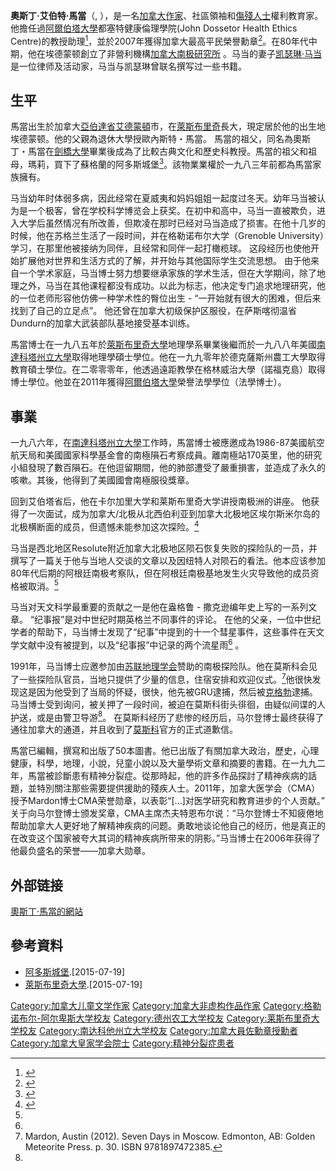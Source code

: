 {{multiple issues|
{{lead section|time=2015-07-19T23:31:56+00:00}}
{{copyedit|time=2015-07-19T23:31:56+00:00}}

}}
'''奧斯丁·艾伯特·馬當'''（{{lang-en|Austin Albert Mardon}}, {{bd|1962年|6月25日||}}），是一名[[加拿大|加拿大]][[作家|作家]]、社區領袖和[[傷殘人士|傷殘人士]]權利教育家。他擔任過[[阿爾伯塔大學|阿爾伯塔大學]]都塞特健康倫理學院(John Dossetor Health Ethics Centre)的教授助理<ref>{{Cite web |url=http://www.bioethics.ualberta.ca/en/People/AdjunctMembers/AustinMardon.aspx |title=存档副本 |access-date=2015-07-20 |archive-url=https://web.archive.org/web/20161224011316/http://www.bioethics.ualberta.ca/en/People/AdjunctMembers/AustinMardon.aspx |archive-date=2016-12-24 |dead-url=yes }}</ref>，並於2007年獲得加拿大最高平民榮譽勳章<ref>{{Cite web |url=http://www.schizophrenia.com/sznews/archives/005669.html |title=存档副本 |access-date=2015-07-20 |archive-date=2020-02-04 |archive-url=https://web.archive.org/web/20200204032753/http://www.schizophrenia.com/sznews/archives/005669.html |dead-url=no }}</ref>。在80年代中期，他在埃德蒙顿創立了非營利機構[http://%E5%8A%A0%E6%8B%BF%E5%A4%A7%E5%8D%97%E6%9E%81%E7%A0%94%E7%A9%B6%E6%89%80 加拿大南极研究所] {{Wayback|url=http:/// |date=20130730023109 }}。马当的妻子[[Catherine_Mardon|凯瑟琳·马当]]是一位律师及活动家，马当与凯瑟琳曾联名撰写过一些书籍。

== 生平 ==
馬當出生於加拿大[[亞伯達省|亞伯達省]][[艾德蒙頓|艾德蒙頓]]市，在[[萊斯布里奇|萊斯布里奇]]長大，現定居於他的出生地埃德蒙顿。他的父親為退休大學授歐內斯特・馬當。
馬當的祖父，同名為奧斯丁・馬當在[[劍橋大學|劍橋大學]]畢業後成為了比較古典文化和歷史科教授。馬當的祖父和祖母，瑪莉，買下了蘇格蘭的阿多斯城堡<ref>{{Cite web |url=http://ardrosscastle.co.uk/pages/heritage.php |title=存档副本 |accessdate=2015-07-19 |archive-date=2015-11-22 |archive-url=https://web.archive.org/web/20151122170349/http://ardrosscastle.co.uk/pages/heritage.php |dead-url=yes }}</ref>。該物業業權於一九八三年前都為馬當家族擁有。

马当幼年时体弱多病，因此经常在夏威夷和妈妈姐姐一起度过冬天。幼年马当被认为是一个极客，曾在学校科学博览会上获奖。在初中和高中，马当一直被欺负，进入大学后虽然情况有所改善，但欺凌在那时已经对马当造成了损害。在他十几岁的时候，他在苏格兰生活了一段时间，并在格勒诺布尔大学（Grenoble University）学习，在那里他被接纳为同伴，且经常和同伴一起打橄榄球。 这段经历也使他开始扩展他对世界和生活方式的了解，并开始与其他国际学生交流思想。
由于他来自一个学术家庭，马当博士努力想要继承家族的学术生活，但在大学期间，除了地理之外，马当在其他课程都没有成功。以此为标志，他决定专门追求地理研究，他的一位老师形容他仿佛一种学术性的臀位出生 - “一开始就有很大的困难，但后来找到了自己的立足点”。
他还曾在加拿大初级保护区服役，在萨斯喀彻温省Dundurn的加拿大武装部队基地接受基本训练。

馬當博士在一九八五年於[[萊斯布里奇大學|萊斯布里奇大學]]地理學系畢業後繼而於一九八八年美國[[南達科塔州立大學|南達科塔州立大學]]取得地理學碩士學位。他在一九九零年於德克薩斯州農工大學取得教育碩士學位。在二零零零年，他透過遠距教學在格林威治大學（諾福克島）取得博士學位。他並在2011年獲得[[阿爾伯塔大學|阿爾伯塔大學]]榮譽法學學位（法學博士）。

==事業==
一九八六年，在[[南達科塔州立大學|南達科塔州立大學]]工作時，馬當博士被應邀成為1986-87美國航空航天局和美國國家科學基金會的南極隕石考察成員。離南極站170英里，他的研究小組發現了數百隕石。在他逗留期間，他的肺部遭受了嚴重損害，並造成了永久的咳嗽。其後，他得到了美國國會南極服役獎章。

回到艾伯塔省后，他在卡尔加里大学和莱斯布里奇大学讲授南极洲的讲座。 他获得了一次面试，成为加拿大/北极从北西伯利亚到加拿大北极地区埃尔斯米尔岛的北极横断面的成员，但遗憾未能参加这次探险。<ref name=shiye1>{{Cite web |url=http://www.encyclopedia.com/article-1G2-3416500091/mardon-austin-albert-1962.html |title=存档副本 |accessdate=2018-07-31 |archive-date=2016-04-06 |archive-url=https://web.archive.org/web/20160406203740/http://www.encyclopedia.com/article-1G2-3416500091/mardon-austin-albert-1962.html |dead-url=no }}</ref>

马当是西北地区Resolute附近加拿大北极地区陨石恢复失败的探险队的一员，并撰写了一篇关于他与当地人交谈的文章以及因纽特人对陨石的看法。他本应该参加80年代后期的阿根廷南极考察队，但在阿根廷南极基地发生火灾导致他的成员资格被取消。<ref name=shiye1/> 

马当对天文科学最重要的贡献之一是他在盎格鲁 - 撒克逊编年史上写的一系列文章。 “纪事报”是对中世纪时期英格兰不同事件的评论。 在他的父亲，一位中世纪学者的帮助下，马当博士发现了“纪事”中提到的十一个彗星事件，这些事件在天文学文献中没有被提到，以及“纪事报”中记录的两个流星雨<ref name=shiye1/> 。

1991年，马当博士应邀参加由[[苏联地理学会|苏联地理学会]]赞助的南极探险队。他在莫斯科会见了一些探险队官员，当地只提供了少量的信息，住宿安排和欢迎仪式。<ref name="shiye2">Mardon, Austin (2012). Seven Days in Moscow. Edmonton, AB: Golden Meteorite Press. p. 30. ISBN 9781897472385.</ref>他很快发现这是因为他受到了当局的怀疑，很快，他先被GRU逮捕，然后被[[國家安全委員會_(蘇聯)|克格勃]]逮捕。马当博士受到询问，被关押了一段时间，被迫在莫斯科街头徘徊，由疑似间谍的人护送，或是由警卫导游<ref name=shiye2/>。 在莫斯科经历了悲惨的经历后，马尔登博士最终获得了通往加拿大的通道，并且收到了[[莫斯科|莫斯科]]官方的正式道歉信。

馬當已編輯，撰寫和出版了50本圖書。他已出版了有關加拿大政治，歷史，心理健康，科學，地理，小說，兒童小說以及大量學術文章和摘要的書籍。在一九九二年，馬當被診斷患有精神分裂症。從那時起，他的許多作品探討了精神疾病的話題，並特別關注那些需要提供援助的殘疾人士。2011年，加拿大医学会（CMA）授予Mardon博士CMA荣誉勋章，以表彰“[...]对医学研究和教育进步的个人贡献。” 关于向马尔登博士颁发奖章，CMA主席杰夫特恩布尔说：“马尔登博士不知疲倦地帮助加拿大人更好地了解精神疾病的问题。勇敢地谈论他自己的经历，他是真正的在改变这个国家被夸大其词的精神疾病所带来的阴影。”马当博士在2006年获得了他最负盛名的荣誉——加拿大勋章。

==外部链接==
[http://www.austinmardon.org/?page_id=13 奧斯丁·馬當的網站] {{Wayback|url=http://www.austinmardon.org/?page_id=13 |date=20160304131926 }}

== 參考資料 ==
* [http://ardrosscastle.co.uk/pages/heritage.php 阿多斯城堡]{{Wayback|url=http://ardrosscastle.co.uk/pages/heritage.php |date=20151122170349 }}.[2015-07-19]
* [http://www.uleth.ca/alumni/awards/2002/dr-austin-mardon 萊斯布里奇大學]{{Wayback|url=http://www.uleth.ca/alumni/awards/2002/dr-austin-mardon |date=20180109181005 }}.[2015-07-19]

{{Authority control}}
{{DEFAULTSORT:Mardon, Austin}}
[[Category:加拿大儿童文学作家|Category:加拿大儿童文学作家]]
[[Category:加拿大非虚构作品作家|Category:加拿大非虚构作品作家]]
[[Category:格勒诺布尔-阿尔卑斯大学校友|Category:格勒诺布尔-阿尔卑斯大学校友]]
[[Category:德州农工大学校友|Category:德州农工大学校友]]
[[Category:莱斯布里奇大学校友|Category:莱斯布里奇大学校友]]
[[Category:南达科他州立大学校友|Category:南达科他州立大学校友]]
[[Category:加拿大員佐勳章授勳者|Category:加拿大員佐勳章授勳者]]
[[Category:加拿大皇家学会院士|Category:加拿大皇家学会院士]]
[[Category:精神分裂症患者|Category:精神分裂症患者]]
